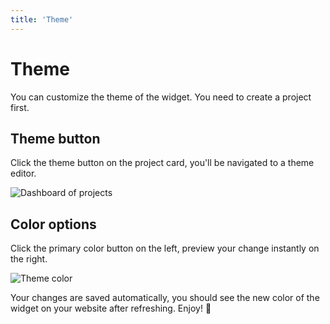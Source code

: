 ```yaml
---
title: 'Theme'
---
```


# Theme

You can customize the theme of the widget. You need to create a project first.

## Theme button

Click the theme button on the project card, you'll be navigated to a theme editor.

![Dashboard of projects](/images/docs/features/theme/dashboard.png)

## Color options

Click the primary color button on the left, preview your change instantly on the right.

![Theme color](/images/docs/features/theme/theme-color.png)

Your changes are saved automatically, you should see the new color of the widget on your website after refreshing. Enjoy! 🥳

